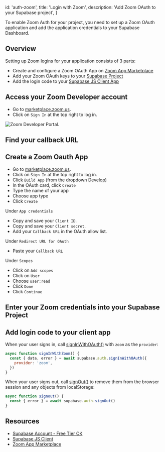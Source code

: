 
  id: 'auth-zoom',
  title: 'Login with Zoom',
  description: 'Add Zoom OAuth to your Supabase project',
}

To enable Zoom Auth for your project, you need to set up a Zoom OAuth application and add the application credentials to your Supabase Dashboard.

## Overview

Setting up Zoom logins for your application consists of 3 parts:

- Create and configure a Zoom OAuth App on [Zoom App Marketplace](https://marketplace.zoom.us/)
- Add your Zoom OAuth keys to your [Supabase Project](https://app.supabase.com)
- Add the login code to your [Supabase JS Client App](https://github.com/supabase/supabase-js)

## Access your Zoom Developer account

- Go to [marketplace.zoom.us](https://marketplace.zoom.us/).
- Click on `Sign In` at the top right to log in.

![Zoom Developer Portal.](/docs/img/guides/auth-zoom/zoom-portal.png)

## Find your callback URL

<SocialProviderSetup provider="Zoom" />

## Create a Zoom Oauth App

- Go to [marketplace.zoom.us](https://marketplace.zoom.us/).
- Click on `Sign In` at the top right to log in.
- Click `Build App` (from the dropdown Develop)
- In the OAuth card, click `Create`
- Type the name of your app
- Choose app type
- Click `Create`

Under `App credentials`

- Copy and save your `Client ID`.
- Copy and save your `Client secret`.
- Add your `Callback URL` in the OAuth allow list.

Under `Redirect URL for OAuth`

- Paste your `Callback URL`

Under `Scopes`

- Click on `Add scopes`
- Click on `User`
- Choose `user:read`
- Click `Done`
- Click `Continue`

## Enter your Zoom credentials into your Supabase Project

<SocialProviderSettingsSupabase provider="Zoom" />

## Add login code to your client app

When your user signs in, call [signInWithOAuth()](/docs/reference/javascript/auth-signinwithoauth) with `zoom` as the `provider`:

```js
async function signInWithZoom() {
  const { data, error } = await supabase.auth.signInWithOAuth({
    provider: 'zoom',
  })
}
```

When your user signs out, call [signOut()](/docs/reference/javascript/auth-signout) to remove them from the browser session and any objects from localStorage:

```js
async function signout() {
  const { error } = await supabase.auth.signOut()
}
```

## Resources

- [Supabase Account - Free Tier OK](https://supabase.com)
- [Supabase JS Client](https://github.com/supabase/supabase-js)
- [Zoom App Marketplace](https://marketplace.zoom.us/)


